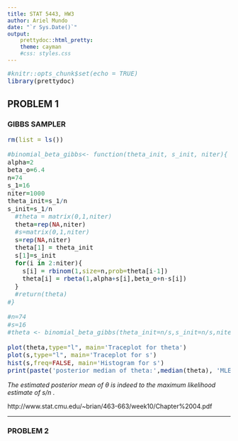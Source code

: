 ```yaml
---
title: STAT 5443, HW3
author: Ariel Mundo
date: "`r Sys.Date()`"
output:
    prettydoc::html_pretty:
    theme: cayman
    #css: styles.css
---
```

<style type="text/css">

p {
   font-size: 14px;
}
code.r{
  font-size: 14px;
}
pre {
  font-size: 14px
}
</style>



```r
#knitr::opts_chunk$set(echo = TRUE)
library(prettydoc)
```

## PROBLEM 1
### GIBBS SAMPLER       
```r
rm(list = ls())

#binomial_beta_gibbs<- function(theta_init, s_init, niter){
alpha=2
beta_o=6.4
n=74
s_1=16
niter=1000
theta_init=s_1/n
s_init=s_1/n
  #theta = matrix(0,1,niter)
  theta=rep(NA,niter)
  #s=matrix(0,1,niter)
  s=rep(NA,niter)
  theta[1] = theta_init
  s[1]=s_init
  for(i in 2:niter){
    s[i] = rbinom(1,size=n,prob=theta[i-1])
    theta[i] = rbeta(1,alpha+s[i],beta_o+n-s[i])
  }
  #return(theta)
#}

#n=74
#s=16
#theta <- binomial_beta_gibbs(theta_init=n/s,s_init=n/s,niter=1000)

plot(theta,type="l", main='Traceplot for theta')
plot(s,type="l", main='Traceplot for s')
hist(s,freq=FALSE, main='Histogram for s')
print(paste('posterior median of theta:',median(theta), 'MLE estimate',s_1/n))
```
<div class = "blue">
 *The estimated posterior mean of* $\theta$ *is indeed to the maximum likelihood estimate of s/n .*
</div>
http://www.stat.cmu.edu/~brian/463-663/week10/Chapter%2004.pdf


***

### PROBLEM 2


